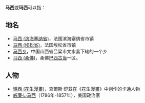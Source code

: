 '''马西'''或'''玛西'''可以指：

==地名==
*[[马西_(滨海塞纳省)|马西 (滨海塞纳省)]]，法国滨海塞纳省市镇
*[[马西_(埃松省)|马西 (埃松省)]]，法国埃松省市镇
*[[马西乡|马西乡]]，中国山西省吕梁市文水县下辖的一个乡
*[[马西_(柔佛)|马西 (柔佛)]]，柔佛[[巴西古当|巴西古当]]一区。

==人物==
*[[瑪西_(花生漫畫)|瑪西 (花生漫畫)]]，查爾斯·舒茲在《花生漫畫》中创作的卡通人物
*[[威廉·L·马西|威廉·L·马西]]（1786年-1857年），美国政治家

{{Disambig|Cat=二字消歧义}}
